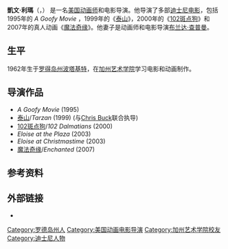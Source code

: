 {{NoteTA
|G1=Movie
|G2=Show
}}
{{Infobox person
|name = Kevin Lima
|image =
|caption = 
|birth_name =
|birth_date = {{birth year and age|1962}}<ref name=SFGateGrittyCity>{{cite news|last=Vigil|first=Delfin|title=Fairy tale unfolds in the gritty city|url=http://www.sfgate.com/entertainment/article/Fairy-tale-unfolds-in-the-gritty-city-3235786.php|accessdate=January 9, 2014|newspaper=SFGate|date=November 18, 2007|quote=But much like "Enchanted," the new animation-live-action hybrid film he just finished directing, the 45-year-old Rhode Island native doesn't exactly fit the Disney mold.|archive-date=2014-01-09|archive-url=https://web.archive.org/web/20140109144300/http://www.sfgate.com/entertainment/article/Fairy-tale-unfolds-in-the-gritty-city-3235786.php|dead-url=no}}</ref><ref>{{cite book|last=Roberts|first=Jerry|title=Encyclopedia of Television Film Directors|url=https://archive.org/details/encyclopediatele00robe|year=2009|publisher=Scarecrow Press|location=Lanham, Md.|isbn=978-0-8108-6138-1|pages=[https://archive.org/details/encyclopediatele00robe/page/338 338]|accessdate=January 9, 2014}}</ref>
|birth_place = {{USA}}[[罗得岛州|罗得岛州]][[波塔基特_(罗得岛州)|波塔基特]]<ref>{{cite web|title=Annual Dinner - Disney Movie Director, Conway Tours & Journalists to be recognized by the Blackstone Valley Tourism Council on September 27|url=http://www.blackstonevalleytourismcouncil.com/annualpr.htm|publisher=Blacksone Valley Tourism Council|accessdate=January 9, 2014|archiveurl=https://archive.is/20140109125917/http://www.blackstonevalleytourismcouncil.com/annualpr.htm|date=2007|archivedate=2014年1月9日|deadurl=yes}}</ref>
|residence = 
|education = 
|alma_mater = [[加州艺术学院|加州艺术学院]]
|years_active = 1987–现在
|occupation = 电影导演、动画师、角色设计
|spouse = [[Brenda_Chapman|Brenda Chapman]]
|website = 
|known_for = ''A Goofy Movie''<br />''[[泰山_(电影)|泰山]]''<br />''[[魔法奇缘|魔法奇缘]]''
}}
'''凱文·利瑪'''（{{lang-en|Kevin Lima}}，{{bd|1962年||}}） 是一名[[美国|美国]][[动画师|动画师]]和电影导演。他导演了多部[[迪士尼电影|迪士尼电影]]，包括1995年的 ''A Goofy Movie'' ，1999年的《[[泰山_(电影)|泰山]]》，2000年的《[[102斑点狗|102斑点狗]]》和2007年的真人动画《[[魔法奇缘|魔法奇缘]]》。他妻子是动画师和电影导演[[布兰达·查普曼|布兰达·查普曼]]。

==生平==
1962年生于[[罗得岛州|罗得岛州]][[波塔基特_(罗得岛州)|波塔基特]]，在[[加州艺术学院|加州艺术学院]]学习电影和动画制作。

==导演作品==
* ''A Goofy Movie'' (1995)
* [[泰山_(电影)|泰山]]/''Tarzan'' (1999) (与[[Chris_Buck|Chris Buck]]联合执导)
* [[102斑点狗|102斑点狗]]/''102 Dalmatians'' (2000)
* ''Eloise at the Plaza'' (2003)
* ''Eloise at Christmastime'' (2003)
* [[魔法奇缘|魔法奇缘]]/''Enchanted'' (2007)

==参考资料==
{{Reflist}}

== 外部链接 ==
*{{IMDb name|510674}}

{{DEFAULTSORT:Lima, Kevin}}
[[Category:罗德岛州人|Category:罗德岛州人]]
[[Category:美国动画电影导演|Category:美国动画电影导演]]
[[Category:加州艺术学院校友|Category:加州艺术学院校友]]
[[Category:迪士尼人物|Category:迪士尼人物]]